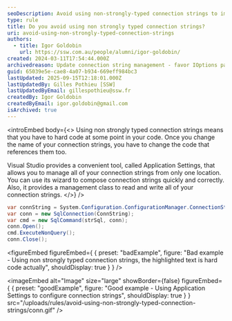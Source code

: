```yaml
---
seoDescription: Avoid using non-strongly-typed connection strings to improve code maintainability and reduce errors.
type: rule
title: Do you avoid using non strongly typed connection strings?
uri: avoid-using-non-strongly-typed-connection-strings
authors:
  - title: Igor Goldobin
    url: https://ssw.com.au/people/alumni/igor-goldobin/
created: 2024-03-11T17:54:44.000Z
archivedreason: Update connection string management - favor IOptions pattern over Visual Studio's Application Settings. Offers robust, flexible config in .NET Core, aligning with modern development practices. Refer to Microsoft's IOptions pattern in .NET documentation for implementation guidance.
guid: 65039e5e-cae8-4a07-b934-669eff984bc3
lastUpdated: 2025-09-15T12:18:01.000Z
lastUpdatedBy: Gilles Pothieu [SSW]
lastUpdatedByEmail: gillespothieu@ssw.fr
createdBy: Igor Goldobin
createdByEmail: igor.goldobin@gmail.com
isArchived: true
---
```


<introEmbed
  body={<>
Using non strongly typed connection strings means that you have to hard code at some point in your code. Once you change the name of your connection strings, you have to change the code that references them too.

Visual Studio provides a convenient tool, called Application Settings, that allows you to manage all of your connection strings from only one location. You can use its wizard to compose connection strings quickly and correctly. Also, it provides a management class to read and write all of your connection strings.
  </>}
/>
```cs
var connString = System.Configuration.ConfigurationManager.ConnectionStrings["MyProj.Properties.Settings.ConnectString"].ToString();
var conn = new SqlConnection(ConnString);
var cmd = new SqlCommand(strSql, conn);
conn.Open();
cmd.ExecuteNonQuery();
conn.Close();
```

<figureEmbed figureEmbed={ {
  preset: "badExample",
  figure: "Bad example - Using non strongly typed connection strings, the highlighted text is hard code actually",
  shouldDisplay: true
} } />


<imageEmbed
  alt="Image"
  size="large"
  showBorder={false}
  figureEmbed={ {
    preset: "goodExample",
    figure: "Good example - Using Application Settings to configure connection strings",
    shouldDisplay: true
  } }
  src="/uploads/rules/avoid-using-non-strongly-typed-connection-strings/conn.gif"
/>

